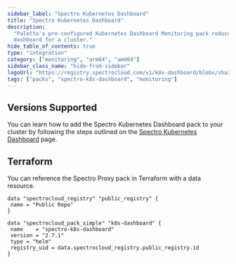 ```yaml
---
sidebar_label: "Spectro Kubernetes Dashboard"
title: "Spectro Kubernetes Dashboard"
description:
  "Palette's pre-configured Kubernetes Dashboard Monitoring pack reduces the complexity of standing up the Kubernetes
  dashboard for a cluster."
hide_table_of_contents: true
type: "integration"
category: ["monitoring", "arm64", "amd64"]
sidebar_class_name: "hide-from-sidebar"
logoUrl: "https://registry.spectrocloud.com/v1/k8s-dashboard/blobs/sha256:2de5d88b2573af42d4cc269dff75744c4174ce47cbbeed5445e51a2edd8b7429?type=image.webp"
tags: ["packs", "spectro-k8s-dashboard", "monitoring"]
---
```


<RedirectPackPage packName="spectro-k8s-dashboard" />

## Versions Supported

<Tabs groupId="parent">
<TabItem label="2.7.x" value="2.7.x">

</TabItem>
</Tabs>

You can learn how to add the Spectro Kubernetes Dashboard pack to your cluster by following the steps outlined on the
[Spectro Kubernetes Dashboard](../clusters/cluster-management/kubernetes-dashboard.md) page.

## Terraform

You can reference the Spectro Proxy pack in Terraform with a data resource.

```hcl
data "spectrocloud_registry" "public_registry" {
 name = "Public Repo"
}

data "spectrocloud_pack_simple" "k8s-dashboard" {
 name    = "spectro-k8s-dashboard"
 version = "2.7.1"
 type = "helm"
 registry_uid = data.spectrocloud_registry.public_registry.id
}
```
